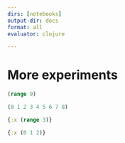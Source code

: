 ```yaml
---
dirs: [notebooks]
output-dir: docs
format: all
evaluator: clojure

---
```


<style>
.printedClojure .sourceCode {
  background-color: transparent;
  border-style: none;
}
</style>
# More experiments

```clojure
(range 9)
```
<div class="printedClojure">
```clojure
(0 1 2 3 4 5 6 7 8)

```
</div>

```clojure
{:x (range 3)}
```
<div class="printedClojure">
```clojure
{:x (0 1 2)}

```
</div>
